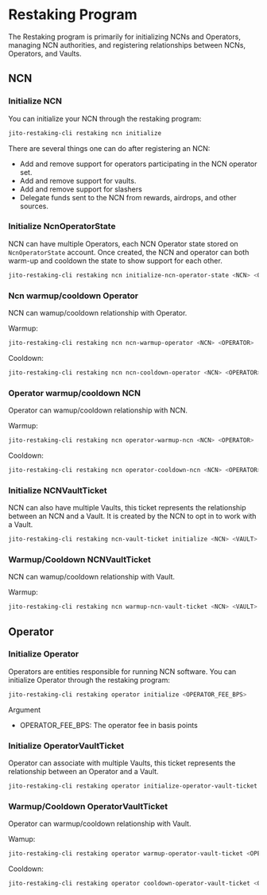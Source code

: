 # Restaking Program

The Restaking program is primarily for initializing NCNs and Operators, managing NCN authorities, and registering relationships between NCNs, Operators, and Vaults. 

## NCN

### Initialize NCN

You can initialize your NCN through the restaking program:

```bash
jito-restaking-cli restaking ncn initialize
```

There are several things one can do after registering an NCN:

- Add and remove support for operators participating in the NCN operator set.
- Add and remove support for vaults.
- Add and remove support for slashers
- Delegate funds sent to the NCN from rewards, airdrops, and other sources.


### Initialize NcnOperatorState

NCN can have multiple Operators, each NCN Operator state stored on `NcnOperatorState` account. Once created, the NCN and operator can both warm-up and cooldown the state to show support for each other.

```bash
jito-restaking-cli restaking ncn initialize-ncn-operator-state <NCN> <OPERATOR>
```

### Ncn warmup/cooldown Operator

NCN can wamup/cooldown relationship with Operator.

Warmup:

```bash
jito-restaking-cli restaking ncn ncn-warmup-operator <NCN> <OPERATOR>
```

Cooldown:

```bash
jito-restaking-cli restaking ncn ncn-cooldown-operator <NCN> <OPERATOR>
```

### Operator warmup/cooldown NCN

Operator can wamup/cooldown relationship with NCN.

Warmup:

```bash
jito-restaking-cli restaking ncn operator-warmup-ncn <NCN> <OPERATOR>
```

Cooldown:

```bash
jito-restaking-cli restaking ncn operator-cooldown-ncn <NCN> <OPERATOR>
```

### Initialize NCNVaultTicket

NCN can also have multiple Vaults, this ticket represents the relationship between an NCN and a Vault. It is created by the NCN to opt in to work with a Vault.

```bash
jito-restaking-cli restaking ncn-vault-ticket initialize <NCN> <VAULT>
```

### Warmup/Cooldown NCNVaultTicket

NCN can wamup/cooldown relationship with Vault.

Warmup:

```bash
jito-restaking-cli restaking ncn warmup-ncn-vault-ticket <NCN> <VAULT>
```

## Operator

### Initialize Operator

Operators are entities responsible for running NCN software.
You can initialize Operator through the restaking program:

```bash
jito-restaking-cli restaking operator initialize <OPERATOR_FEE_BPS>
```

Argument

- OPERATOR_FEE_BPS: The operator fee in basis points

### Initialize OperatorVaultTicket

Operator can associate with multiple Vaults, this ticket represents the relationship between an Operator and a Vault.

```bash
jito-restaking-cli restaking operator initialize-operator-vault-ticket <OPERATOR> <VAULT>
```

### Warmup/Cooldown OperatorVaultTicket

Operator can warmup/cooldown relationship with Vault.

Wamup:

```bash
jito-restaking-cli restaking operator warmup-operator-vault-ticket <OPERATOR> <VAULT>
```

Cooldown:

```bash
jito-restaking-cli restaking operator cooldown-operator-vault-ticket <OPERATOR> <VAULT>
```